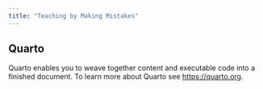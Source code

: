 ```yaml
---
title: "Teaching by Making Mistakes"
---
```


## Quarto

Quarto enables you to weave together content and executable code into a finished document. To learn more about Quarto see <https://quarto.org>.
